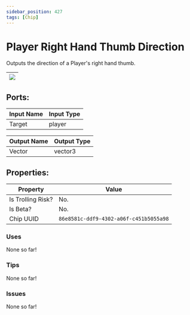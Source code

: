 ```yaml
---
sidebar_position: 427
tags: [Chip]
---
```


# Player Right Hand Thumb Direction


Outputs the direction of a Player's right hand thumb.

| ![](https://images-ext-2.discordapp.net/external/MPmIaQzlEPmgGWlgi-WxBBXt0Bjv_zWPkg1y1f_sy3s/https/www.recroomcircuits.com/image/circuit/absolute-value?width=206&height=108) |
|-----|

## Ports:

| Input Name | Input Type |
|-----------|-----------|
| Target | player |

| Output Name | Output Type |
|-----------|-----------|
| Vector | vector3 |

## Properties:

| Property  | Value |
|-------------------|-----------|
| Is Trolling Risk? | No. |
| Is Beta? | No. |
| Chip UUID | `86e8581c-ddf9-4302-a06f-c451b5055a98` |

### Uses

None so far!

### Tips

None so far!

### Issues

None so far!